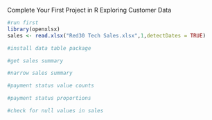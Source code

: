 Complete Your First Project in R
Exploring Customer Data

```{r}
#run first
library(openxlsx)
sales <- read.xlsx("Red30 Tech Sales.xlsx",1,detectDates = TRUE)
```

```{r}
#install data table package


```

```{r}
#get sales summary

```


```{r}
#narrow sales summary

```

```{r}
#payment status value counts

```

```{r}
#payment status proportions

```

```{r}
#check for null values in sales

```

